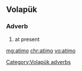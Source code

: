 ==Volapük==

===Adverb===
{{head|vo|adverbs}}
# at present

[[Category:Volapük adverbs]]

[[mg:atimo]]
[[chr:atimo]]
[[vo:atimo]]